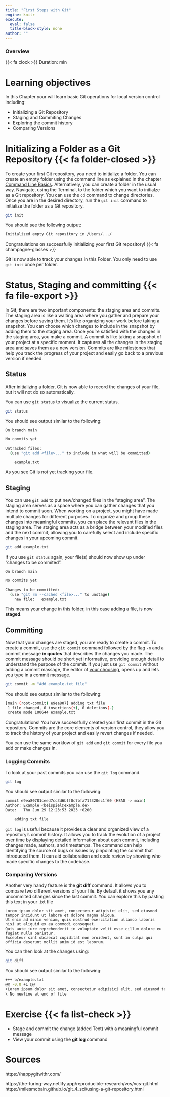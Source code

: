 ```yaml
---
title: "First Steps with Git"
engine: knitr
execute:
  eval: false
  title-block-style: none
author: ""
---
```


::: callout-note
### Overview

{{< fa clock >}} Duration:  min
:::

# Learning objectives

In this Chapter your will learn basic Git operations for local version control including:

-   Initializing a Git Repository
-   Staging and Commiting Changes
-   Exploring the commit history
-   Comparing Versions

# Initializing a Folder as a Git Repository {{< fa folder-closed >}}

To create your first Git repository, you need to initialize a folder. 
You can create an empty folder using the command line as explained in the chapter [Command Line Basics](command-line.qmd).
Alternatively, you can create a folder in the usual way.
Navigate, using the Terminal, to the folder which you want to initialze as a Git repository. 
You can use the `cd` command to change directories. 
Once you are in the desired directory, run the `git init` command to initialize the folder as a Git repository. 

```bash
git init
```

You should see the following output:

```bash
Initialized empty Git repository in /Users/.../
```

Congratulations on successfully initializing your first Git repository! {{< fa champagne-glasses >}} 

Git is now able to track your changes in this Folder.
You only need to use `git init` once per folder. 


# Status, Staging and committing {{< fa file-export >}}

In Git, there are two important components:
the staging area and commits.
The staging area is like a waiting area where you gather and prepare your changes before saving them.
It's like organizing your work before taking a snapshot.
You can choose which changes to include in the snapshot by adding them to the staging area.
Once you're satisfied with the changes in the staging area, you make a commit.
A commit is like taking a snapshot of your project at a specific moment.
It captures all the changes in the staging area and saves them as a new version.
Commits are like milestones that help you track the progress of your project and easily go back to a previous version if needed.

## Status

After initializing a folder, Git is now able to record the changes of your file, but it will not do so automatically.

You can use `git status` to visualize the current status.

```bash
git status
```

You should see output similar to the following:

```bash
On branch main

No commits yet

Untracked files:
  (use "git add <file>..." to include in what will be committed)

	example.txt
```

As you see Git is not yet tracking your file. 

## Staging
You can use  `git add` to put new/changed files in the "staging area".
The staging area serves as a space where you can gather changes that you intend to commit soon.
When working on a project, you might have made multiple changes for different purposes. 
To organize and group these changes into meaningful commits, you can place the relevant files in the staging area. 
The staging area acts as a bridge between your modified files and the next commit, allowing you to carefully select and include specific changes in your upcoming commit.

```bash
git add example.txt
```

If you use `git status` again, your file(s) should now show up under "changes to be commited".

```bash
On branch main

No commits yet

Changes to be committed:
  (use "git rm --cached <file>..." to unstage)
	new file:   example.txt
```

This means your change in this folder, in this case adding a file, is now **staged**.

## Committing

Now that your changes are staged, you are ready to create a commit. 
To create a commit, use the `git commit` command followed by the flag `-m` and a commit message **in qoutes** that describes the changes you made.
The commit message should be short yet informative, providing enough detail to understand the purpose of the commit. 
If you just use `git commit` without adding a commit massage, the editor of [your choosing](Setting up Git.qmd), opens up and lets you type in a commit message.

```bash
git commit -m "Add example.txt file"
```

You should see output similar to the following:

```bash
[main (root-commit) e9ea807] adding txt file
 1 file changed, 0 insertions(+), 0 deletions(-)
 create mode 100644 example.txt
```

Congratulations! 
You have successfully created your first commit in the Git repository. 
Commits are the core elements of version control, they allow you to track the history of your project and easily revert changes if needed.

You can use the same worklow of `git add` and `git commit` for every file you add or make changes in.

### Logging Commits

To look at your past commits you can use the `git log` command.

```bash
git log
```
You should see output similar to the following:

```bash
commit e9ea80781ceed7cc3d6bff0c7bfa71f320ec1f60 (HEAD -> main)
Author: Example <beispiel@example.de>
Date:   Thu Jun 29 12:23:53 2023 +0200

    adding txt file
```

`git log` is useful because it provides a clear and organized view of a repository's commit history. 
It allows you to track the evolution of a project over time by displaying detailed information about each commit, including changes made, authors, and timestamps. 
The command can help identifying the source of bugs or issues by pinpointing the commit that introduced them. 
It can aid collaboration and code review by showing who made specific changes to the codebase.


### Comparing Versions
Another very handy feature is the **git diff** command.
It allows you to compare two different versions of your file. 
By default it shows you any uncommited changes since the last commit. 
You can explore this by pasting this text in your .txt file
```
Lorem ipsum dolor sit amet, consectetur adipisici elit, sed eiusmod tempor incidunt ut labore et dolore magna aliqua. 
Ut enim ad minim veniam, quis nostrud exercitation ullamco laboris nisi ut aliquid ex ea commodi consequat. 
Quis aute iure reprehenderit in voluptate velit esse cillum dolore eu fugiat nulla pariatur. 
Excepteur sint obcaecat cupiditat non proident, sunt in culpa qui officia deserunt mollit anim id est laborum.
```
You can then look at the changes using:


```bash
git diff
```

You should see output similar to the following:


```bash
+++ b/example.txt
@@ -0,0 +1 @@
+Lorem ipsum dolor sit amet, consectetur adipisici elit, sed eiusmod tempor incidunt ut labore et dolore magna aliqua. Ut enim ad minim veniam, quis nostrud exercitation ullamco laboris nisi ut aliquid ex ea commodi consequat. Quis aute iure reprehenderit in voluptate velit esse cillum dolore eu fugiat nulla pariatur. Excepteur sint obcaecat cupiditat non proident, sunt in culpa qui officia deserunt mollit anim id est laborum.
\ No newline at end of file
```


# Exercise {{< fa list-check >}} 
- Stage and commit the change (added Text) with a meaningful commit message
- View your commit using the **git log** command


# Sources 
https://happygitwithr.com/ 

https://the-turing-way.netlify.app/reproducible-research/vcs/vcs-git.html
https://milesmcbain.github.io/git_4_sci/using-a-git-repository.html
